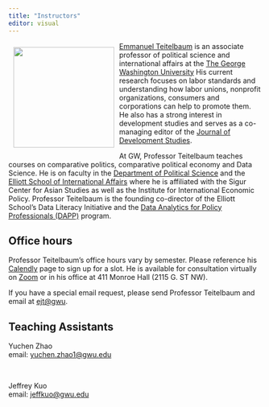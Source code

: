 ```yaml
---
title: "Instructors"
editor: visual
---
```


![](images/teitelbaum2.jpg){style="float:left;padding: 10px 10px 10px 10px;" fig-alt="Headshot of Professor Teitelbaum" width="200"}

[Emmanuel Teitelbaum](https://www.emmanuelteitelbaum.com/) is an associate professor of political science and international affairs at the [The George Washington University](https://www.gwu.edu/) His current research focuses on labor standards and understanding how labor unions, nonprofit organizations, consumers and corporations can help to promote them. He also has a strong interest in development studies and serves as a co-managing editor of the [Journal of Development Studies](https://www.tandfonline.com/journals/fjds20).

At GW, Professor Teitelbaum teaches courses on comparative politics, comparative political economy and Data Science. He is on faculty in the [Department of Political Science](https://politicalscience.columbian.gwu.edu/) and the [Elliott School of International Affairs](https://elliott.gwu.edu/) where he is affiliated with the Sigur Center for Asian Studies as well as the Institute for International Economic Policy. Professor Teitelbaum is the founding co-director of the Elliott School's Data Literacy Initiative and the [Data Analytics for Policy Professionals (DAPP)](https://elliott.gwu.edu/data-analytics-policy-professionals) program.

## Office hours

Professor Teitelbaum's office hours vary by semester. Please reference his [Calendly](https://calendly.com/emmanuel-teitelbaum) page to sign up for a slot. He is available for consultation virtually on [Zoom](https://gwu-edu.zoom.us/my/emmanuel.teitelbaum) or in his office at 411 Monroe Hall (2115 G. ST NW). 

If you have a special email request, please send Professor Teitelbaum and email at [ejt@gwu](mailto:ejt@gwu). 

## Teaching Assistants

| Yuchen Zhao 
| email: [yuchen.zhao1@gwu.edu](mailto:yuchen.zhao1@gmail.com) 

<br>

| Jeffrey Kuo
| email: [jeffkuo@gwu.edu](mailto:jeffkuo@gmail.com)

